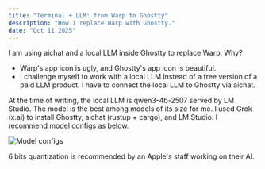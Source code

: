 ```yaml
---
title: "Terminal + LLM: from Warp to Ghostty"
description: "How I replace Warp with Ghostty."
date: "Oct 11 2025"
---
```



I am using aichat and a local LLM inside Ghostty to replace Warp. Why?
- Warp's app icon is ugly, and Ghostty's app icon is beautiful.
- I challenge myself to work with a local LLM instead of a free version of a paid LLM product. I have to connect the local LLM to Ghostty via aichat.

At the time of writing, the local LLM is qwen3-4b-2507 served by LM Studio. The model is the best among models of its size for me.
I used Grok (x.ai) to install Ghostty, aichat (rustup + cargo), and LM Studio.
I recommend model configs as below.

![Model configs](/Screenshot%202025-10-11%20at%2023.34.10.JPG)

6 bits quantization is recommended by an Apple's staff working on their AI.

<Tweet id="https://x.com/awnihannun/status/1977024847462252713" />